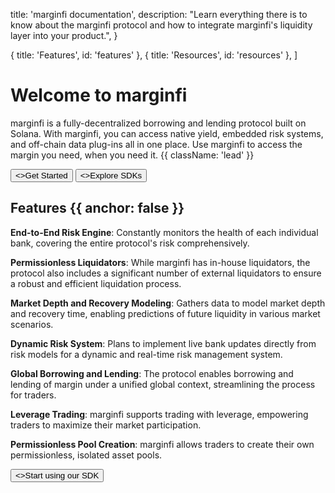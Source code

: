 
  title: 'marginfi documentation',
  description:
    "Learn everything there is to know about the marginfi protocol and how to integrate marginfi's liquidity layer into your product.",
}

  { title: 'Features', id: 'features' },
  { title: 'Resources', id: 'resources' },
]

<HeroPattern />

# Welcome to marginfi

marginfi is a fully-decentralized borrowing and lending protocol built on Solana. With marginfi, you can access native yield, embedded risk systems, and off-chain data plug-ins all in one place. Use marginfi to access the margin you need, when you need it. {{ className: 'lead' }}

<div className="not-prose mb-16 mt-6 flex gap-3">
  <Button href="/introduction" arrow="right">
    <>Get Started</>
  </Button>
  <Button href="/sdks" variant="outline">
    <>Explore SDKs</>
  </Button>
</div>

## Features {{ anchor: false }}

<b>End-to-End Risk Engine</b>: Constantly monitors the health of each individual bank, covering the entire protocol's risk comprehensively.

<b>Permissionless Liquidators</b>: While marginfi has in-house liquidators, the protocol also includes a significant number of external liquidators to ensure a robust and efficient liquidation process.

<b>Market Depth and Recovery Modeling</b>: Gathers data to model market depth and recovery time, enabling predictions of future liquidity in various market scenarios.

<b>Dynamic Risk System</b>: Plans to implement live bank updates directly from risk models for a dynamic and real-time risk management system.

<b>Global Borrowing and Lending</b>: The protocol enables borrowing and lending
of margin under a unified global context, streamlining the process for traders. 

<b>Leverage Trading</b>: marginfi supports trading with leverage, empowering
traders to maximize their market participation. 

<b>Permissionless Pool Creation</b>: marginfi allows traders to create their own permissionless, isolated asset pools.

<div className="not-prose">
  <Button href="/sdks" variant="text" arrow="right">
    <>Start using our SDK</>
  </Button>
</div>

<Guides />

<Resources />
